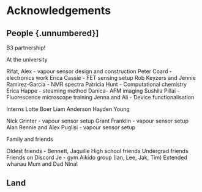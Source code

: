 # Acknowledgements {.unnumbered}

## People {.unnumbered}]

B3 partnership!

At the university

Rifat, Alex - vapour sensor design and construction
Peter Coard - electronics work
Erica Cassie - FET sensing setup
Rob Keyzers and Jennie Ramirez-Garcia - NMR spectra
Patricia Hunt - Computational chemistry
Erica Happe - steaming method
Danica- AFM imaging
Sushila Pillai - Fluorescence microscope training
Jenna and Ali - Device functionalisation

Interns
Lotte Boer
Liam Anderson
Hayden Young

Nick Grinter - vapour sensor setup
Grant Franklin - vapour sensor setup
Alan Rennie and Alex Puglisi - vapour sensor setup

Family and friends

Oldest friends - Bennett, Jaquille
High school friends
Undergrad friends
Friends on Discord
Je - gym
Aikido group (Ian, Lee, Jak, Tim)
Extended whanau
Mum and Dad
Nina!

## Land {.unnumbered}